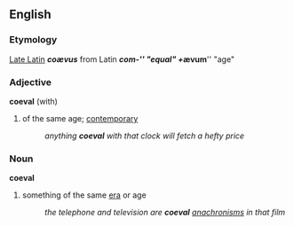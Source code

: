 ==English==
=== Etymology ===
[[Late Latin]] '''''coævus''''' from Latin '''''com-''''' "equal" + '''''ævum''''' "age"

=== Adjective ===
'''coeval''' (with)
# of the same age; [[contemporary]]
#: ''anything '''coeval''' with that clock will fetch a hefty price''

=== Noun ===
'''coeval'''
# something of the same [[era]] or age
#: ''the telephone and television are '''coeval''' [[anachronism]]s in that film''